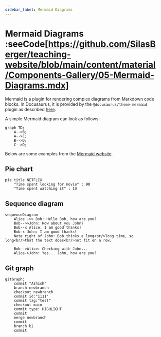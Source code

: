 ```yaml
---
sidebar_label: Mermaid Diagrams
---
```


# Mermaid Diagrams :seeCode[https://github.com/SilasBerger/teaching-website/blob/main/content/material/Components-Gallery/05-Mermaid-Diagrams.mdx]
Mermaid is a plugin for rendering complex diagrams from Markdown code blocks. In Docusaurus, it is provided by the
`@docusaurus/theme-mermaid` plugin as described [here](https://docusaurus.io/docs/next/markdown-features/diagrams).

A simple Mermaid diagram can look as follows:
```mermaid
graph TD;
    A-->B;
    A-->C;
    B-->D;
    C-->D;
```

Below are some examples from the [Mermaid website](https://mermaid.js.org/syntax/examples.html).

## Pie chart
```mermaid
pie title NETFLIX
    "Time spent looking for movie" : 90
    "Time spent watching it" : 10
```

## Sequence diagram
```mermaid
sequenceDiagram
    Alice ->> Bob: Hello Bob, how are you?
    Bob-->>John: How about you John?
    Bob--x Alice: I am good thanks!
    Bob-x John: I am good thanks!
    Note right of John: Bob thinks a long<br/>long time, so long<br/>that the text does<br/>not fit on a row.

    Bob-->Alice: Checking with John...
    Alice->John: Yes... John, how are you?
```

## Git graph
```mermaid
gitGraph:
    commit "Ashish"
    branch newbranch
    checkout newbranch
    commit id:"1111"
    commit tag:"test"
    checkout main
    commit type: HIGHLIGHT
    commit
    merge newbranch
    commit
    branch b2
    commit
```
